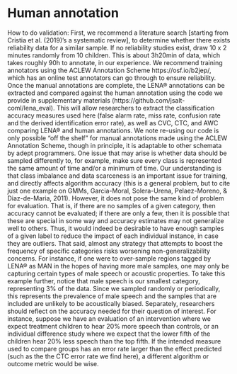 # Human annotation {#humanannotation}

How to do validation: 
First, we recommend a literature search [starting from Cristia et al. (2019)’s a systematic review], to determine whether there exists reliability data for a similar sample. If no reliability studies exist, draw 10 x 2 minutes randomly from 10 children. This is about 3h20min of data, which takes roughly 90h to annotate, in our experience. We recommend training annotators using the ACLEW Annotation Scheme https://osf.io/b2jep/, which has an online test annotators can go through to ensure reliability. Once the manual annotations are complete, the LENA® annotations can be extracted and compared against the human annotation using the code we provide in supplementary materials
(https://github.com/jsalt-coml/lena_eval). This will allow researchers to extract the classification accuracy measures used here (false alarm rate, miss rate, confusion rate and the derived identification error rate), as well as CVC, CTC, and AWC comparing LENA® and human annotations. We note re-using our code is only possible “off the shelf” for manual annotations made using the ACLEW Annotation Scheme, though in principle, it is adaptable to other schemata by adept programmers.
One issue that may arise is whether data should be sampled differently to, for example, make sure every class is represented the same amount of time and/or a minimum of time. Our understanding is that class imbalance and data scarceness is an important issue for training, and directly affects algorithm accuracy (this is a general problem, but to cite just one example on GMMs, Garcia-Moral, Solera-Urena, Pelaez-Moreno, & Diaz-de-Maria, 2011). However, it does not pose the same kind of problem for evaluation. That is, if there are no
samples of a given category, then accuracy cannot be evaluated; if there are only a few, then it is possible that these are special in some way and accuracy estimates may not generalize well to others. Thus, it would indeed be desirable to have enough samples of a given label to reduce the impact of each individual instance, in case they are outliers. That said, almost any strategy that attempts to boost the frequency of specific categories risks worsening non-generalizability concerns. For instance, if one were to over-sample regions tagged by LENA® as MAN in the hopes of having more male samples, one may only be capturing certain types of male speech or acoustic properties. To take this example further, notice that male speech is our smallest category, representing 3% of the data. Since we sampled randomly or periodically, this represents the prevalence of male speech and the samples that are included are unlikely to be acoustically biased.
Separately, researchers should reflect on the accuracy needed for their question of interest. For instance, suppose we have an evaluation of an intervention where we expect treatment children to hear 20% more speech than controls, or an individual difference study where we expect that the lower fifth of the children hear 20% less speech than the top fifth. If the intended measure used to compare groups has an error rate larger than the effect predicted (such as the the CTC error rate we find here), a different algorithm or outcome metric would be wise.

